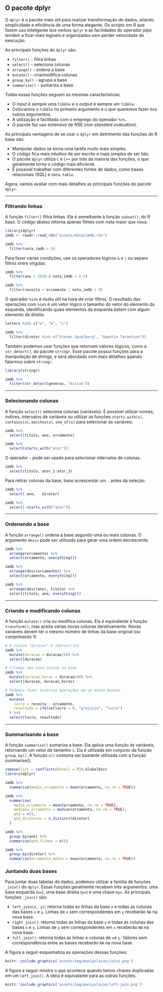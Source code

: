 ## O pacote dplyr


O `dplyr` é o pacote mais útil para realizar transformação de dados, aliando simplicidade e eficiência de uma forma elegante. Os scripts em R que fazem uso inteligente dos verbos `dplyr` e as facilidades do operador _pipe_ tendem a ficar mais legíveis e organizados sem perder velocidade de execução.

As principais funções do `dplyr` são:

- `filter()` - filtra linhas
- `select()` - seleciona colunas
- `arrange()` - ordena a base
- `mutate()` - cria/modifica colunas
- `group_by()` - agrupa a base
- `summarise()` - sumariza a base

Todas essas funções seguem as mesmas características:

- O _input_  é sempre uma `tibble` e o _output_  é sempre um `tibble`.
- Colocamos o `tibble` no primeiro argumento e o que queremos fazer nos outros argumentos.
- A utilização é facilitada com o emprego do operador `%>%`.
- O pacote faz uso extensivo de NSE (*non standard evaluation*).

As principais vantagens de se usar o `dplyr` em detrimento das funções do R base são:

- Manipular dados se torna uma tarefa muito mais simples.
- O código fica mais intuitivo de ser escrito e mais simples de ser lido.
- O pacote `dplyr` utiliza `C` e `C++` por trás da maioria das funções, o que geralmente torna o código mais eficiente.
- É possível trabalhar com diferentes fontes de dados, como bases relacionais (SQL) e `data.table`.



Agora, vamos avaliar com mais detalhes as principais funções do pacote `dplyr`.

-----------------------------------------------------

### Filtrando linhas

A função `filter()` filtra linhas. Ela é semelhante à função `subset()`, do R base. O código abaixo retorna apenas filmes com nota maior que nova.

```r
library(dplyr)
imdb <- readr::read_rds("assets/data/imdb.rds")
```


```r
imdb %>%
  filter(nota_imdb > 9)
```

Para fazer várias condições, use os operadores lógicos `&` e `|` ou separe filtros entre vírgulas.

```r
imdb %>%
  filter(ano > 2010 & nota_imdb > 8.5)

imdb %>%
  filter(receita > orcamento | nota_imdb > 9)
```

O operador `%in%` é muito útil na hora de criar filtros. O resultado das operações com `%in%` é um vetor lógico o tamanho do vetor do elemento da esquerda, identificando quais elementos da esquerda batem com algum elemento da direita.

```r
letters %in% c("a", "e", "z")

imdb %>%
  filter(diretor %in% c("Steven Spielberg", "Quentin Tarantino"))
```

Também podemos usar funções que retornam valores lógicos, como a `str_detect()`, do pacote `stringr`. Esse pacote possui funções para a manipulação de strings, e será abordado com mais detalhes quando falarmos sobre `stringr`.

```r
library(stringr)

imdb %>%
  filter(str_detect(generos, "Action"))
```

-----------------------------------------------------

### Selecionando colunas

A função `select()` seleciona colunas (variáveis). É possível utilizar nomes, índices, intervalos de variáveis ou utilizar as funções `starts_with(x)`, `contains(x)`, `matches(x)`, `one_of(x)` para selecionar as variáveis.

```r
imdb %>%
  select(titulo, ano, orcamento)

imdb %>%
  select(starts_with("ator"))
```

O operador `:` pode ser usado para selecionar intervalos de colunas.

```r
imdb %>%
  select(titulo, ator_1:ator_3)
```

Para retirar colunas da base, base acrescentar um `-` antes da seleção.

```r
imdb %>%
  select(-ano, - diretor)

imdb %>%
  select(-starts_with("ator"))
```

-----------------------------------------------------

### Ordenando a base

A função `arrange()` ordena a base segundo uma ou mais colunas. O argumento `desc=` pode ser utilizado para gerar uma ordem decrescente.

```r
imdb %>%
  arrange(orcamento) %>%
  select(orcamento, everything())

imdb %>%
  arrange(desc(orcamento)) %>%
  select(orcamento, everything())

imdb %>%
  arrange(desc(ano), titulo) %>%
  select(titulo, ano, everything())
```

-----------------------------------------------------

### Criando e modificando colunas

A função `mutate()` cria ou modifica colunas. Ela é equivalente à função `transform()`, mas aceita várias novas colunas iterativamente. Novas variáveis devem ter o mesmo número de linhas da base original (ou comprimento 1).

```r
# A coluna "duracao" é sobrescrita
imdb %>%
  mutate(duracao = duracao/60) %>%
  select(duracao)

# Criamos uma nova coluna na base
imdb %>%
  mutate(duracao_horas = duracao/60) %>%
  select(duracao, duracao_horas)

# Podemos fazer diversas operações em um mesmo mutate.
imdb %>%
  mutate(
    lucro = receita - orcamento,
    resultado = ifelse(lucro < 0, "prejuizo", "lucro")
  ) %>%
  select(lucro, resultado)
```

-----------------------------------------------------

### Summarisando a base

A função `summarise()` sumariza a base. Ela aplica uma função às variáveis, retornando um vetor de tamanho `1`. Ela é utilizada em conjunto da função `group_by()`. A função `n()` costuma ser bastante utilizada com a função summarise().
```r
remove(list = conflicts(detail = T)$.GlobalEnv)
library(dplyr)
```

```r
imdb %>%
  summarise(media_orcamento = mean(orcamento, na.rm = TRUE))

imdb %>%
  summarise(
    media_orcamento = mean(orcamento, na.rm = TRUE),
    mediana_orcamento = median(orcamento, na.rm = TRUE),
    qtd = n(),
    qtd_diretores = n_distinct(diretor)
  )

imdb %>%
  group_by(ano) %>%
  summarise(qtd_filmes = n())

imdb %>%
  group_by(diretor) %>%
  summarise(orcamento_medio = mean(orcamento, na.rm = TRUE))
```

### Juntando duas bases

Para juntar duas tabelas de dados, podemos utilizar a família de funções `_join()` do `dplyr`. Essas funções geralmente recebem três argumentos: uma base esquerda (`x=`), uma base direita (`y=`) e uma chave `by=`. As principais funções `_join()` são:

- `left_join(x, y)`: retorna todas as linhas da base `x` e todas as colunas das bases `x` e `y`. Linhas de `x` sem correspondentes em `y` receberão `NA` na nova base.
- `right_join()`: retorna todas as linhas da base `y` e todas as colunas das bases `x` e `y`. Linhas de `y` sem correspondentes em `x` receberão `NA` na nova base.
- `full_join()`: retorna todas as linhas e colunas de `x`e `y`. Valores sem correspondência entre as bases receberão `NA` na nova base.

A figura a seguir esquematiza as operações dessas funções:

```r
knitr::include_graphics('assets/img/manipulacao/joins.png')
```

A figura a seguir mostra o que acontece quando temos chaves duplicadas em um `left_join()`. A ideia é equivalante para as outras funções.

```r
knitr::include_graphics('assets/img/manipulacao/left-join.png')
```


